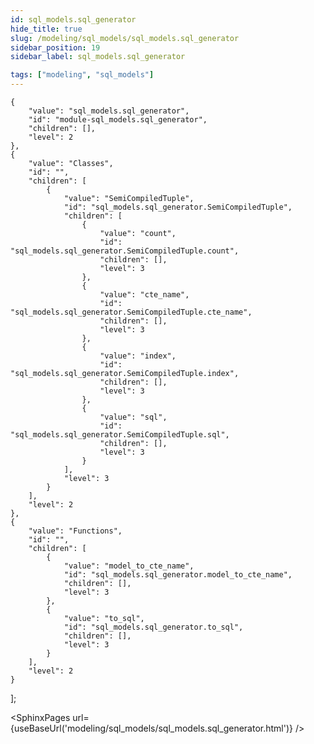 ```yaml
---
id: sql_models.sql_generator
hide_title: true
slug: /modeling/sql_models/sql_models.sql_generator
sidebar_position: 19
sidebar_label: sql_models.sql_generator

tags: ["modeling", "sql_models"]
---
```


    {
        "value": "sql_models.sql_generator",
        "id": "module-sql_models.sql_generator",
        "children": [],
        "level": 2
    },
    {
        "value": "Classes",
        "id": "",
        "children": [
            {
                "value": "SemiCompiledTuple",
                "id": "sql_models.sql_generator.SemiCompiledTuple",
                "children": [
                    {
                        "value": "count",
                        "id": "sql_models.sql_generator.SemiCompiledTuple.count",
                        "children": [],
                        "level": 3
                    },
                    {
                        "value": "cte_name",
                        "id": "sql_models.sql_generator.SemiCompiledTuple.cte_name",
                        "children": [],
                        "level": 3
                    },
                    {
                        "value": "index",
                        "id": "sql_models.sql_generator.SemiCompiledTuple.index",
                        "children": [],
                        "level": 3
                    },
                    {
                        "value": "sql",
                        "id": "sql_models.sql_generator.SemiCompiledTuple.sql",
                        "children": [],
                        "level": 3
                    }
                ],
                "level": 3
            }
        ],
        "level": 2
    },
    {
        "value": "Functions",
        "id": "",
        "children": [
            {
                "value": "model_to_cte_name",
                "id": "sql_models.sql_generator.model_to_cte_name",
                "children": [],
                "level": 3
            },
            {
                "value": "to_sql",
                "id": "sql_models.sql_generator.to_sql",
                "children": [],
                "level": 3
            }
        ],
        "level": 2
    }
];




<SphinxPages url={useBaseUrl('modeling/sql_models/sql_models.sql_generator.html')} />
